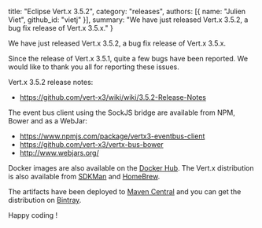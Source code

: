   title: "Eclipse Vert.x 3.5.2",
  category: "releases",
  authors: [{
    name: "Julien Viet",
    github_id: "vietj"
  }],
  summary: "We have just released Vert.x 3.5.2, a bug fix release of Vert.x 3.5.x."
}

We have just released Vert.x 3.5.2, a bug fix release of Vert.x 3.5.x.

Since the release of Vert.x 3.5.1, quite a few bugs have been reported. We would like to thank you all for reporting these issues.

Vert.x 3.5.2 release notes:

* https://github.com/vert-x3/wiki/wiki/3.5.2-Release-Notes

The event bus client using the SockJS bridge are available from NPM, Bower and as a WebJar:

* https://www.npmjs.com/package/vertx3-eventbus-client
* https://github.com/vert-x3/vertx-bus-bower
* http://www.webjars.org/

Docker images are also available on the [Docker Hub](https://hub.docker.com/u/vertx/). The Vert.x distribution is also available from [SDKMan](http://sdkman.io/index.html) and [HomeBrew](http://brew.sh/).

The artifacts have been deployed to [Maven Central](http://search.maven.org/#search%7Cga%7C1%7Cg%3A%22io.vertx%22%20AND%20v%3A%223.5.2%22) and you can get the distribution on [Bintray](https://bintray.com/vertx/downloads/distribution/3.5.2/view).

Happy coding !
